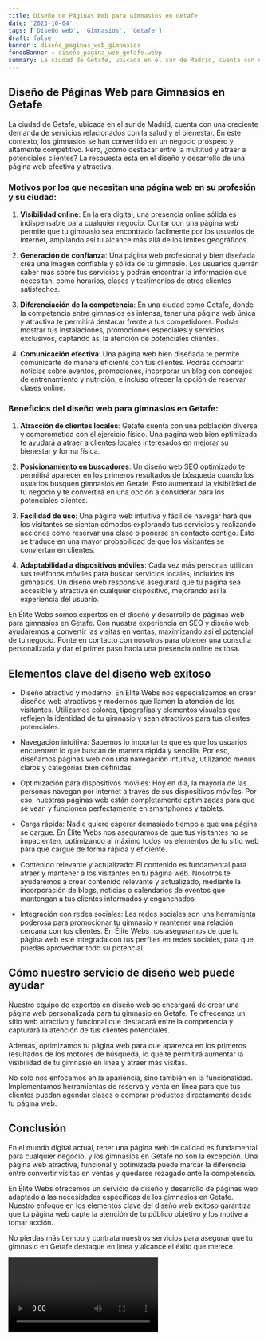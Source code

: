 ```yaml
---
title: Diseño de Páginas Web para Gimnasios en Getafe
date: '2023-10-04'
tags: ['Diseño web', 'Gimnasios', 'Getafe']
draft: false
banner : diseño_paginas_web_gimnasios
fondoBanner : diseño_pagina_web_getafe.webp
summary: La ciudad de Getafe, ubicada en el sur de Madrid, cuenta con una creciente demanda de servicios relacionados con la salud y el bienestar. En este contexto, los gimnasios se han convertido en un negocio próspero y altamente competitivo. Pero, ¿cómo destacar entre la multitud y atraer a potenciales clientes? La respuesta está en el diseño y desarrollo de una página web efectiva y atractiva.
---
```


## Diseño de Páginas Web para Gimnasios en Getafe

La ciudad de Getafe, ubicada en el sur de Madrid, cuenta con una creciente demanda de servicios relacionados con la salud y el bienestar. En este contexto, los gimnasios se han convertido en un negocio próspero y altamente competitivo. Pero, ¿cómo destacar entre la multitud y atraer a potenciales clientes? La respuesta está en el diseño y desarrollo de una página web efectiva y atractiva.

### Motivos por los que necesitan una página web en su profesión y su ciudad:

1. **Visibilidad online**: En la era digital, una presencia online sólida es indispensable para cualquier negocio. Contar con una página web permite que tu gimnasio sea encontrado fácilmente por los usuarios de Internet, ampliando así tu alcance más allá de los límites geográficos.

2. **Generación de confianza**: Una página web profesional y bien diseñada crea una imagen confiable y sólida de tu gimnasio. Los usuarios querrán saber más sobre tus servicios y podrán encontrar la información que necesitan, como horarios, clases y testimonios de otros clientes satisfechos.

3. **Diferenciación de la competencia**: En una ciudad como Getafe, donde la competencia entre gimnasios es intensa, tener una página web única y atractiva te permitirá destacar frente a tus competidores. Podrás mostrar tus instalaciones, promociones especiales y servicios exclusivos, captando así la atención de potenciales clientes.

4. **Comunicación efectiva**: Una página web bien diseñada te permite comunicarte de manera eficiente con tus clientes. Podrás compartir noticias sobre eventos, promociones, incorporar un blog con consejos de entrenamiento y nutrición, e incluso ofrecer la opción de reservar clases online.

### Beneficios del diseño web para gimnasios en Getafe:

1. **Atracción de clientes locales**: Getafe cuenta con una población diversa y comprometida con el ejercicio físico. Una página web bien optimizada te ayudará a atraer a clientes locales interesados en mejorar su bienestar y forma física.

2. **Posicionamiento en buscadores**: Un diseño web SEO optimizado te permitirá aparecer en los primeros resultados de búsqueda cuando los usuarios busquen gimnasios en Getafe. Esto aumentará la visibilidad de tu negocio y te convertirá en una opción a considerar para los potenciales clientes.

3. **Facilidad de uso**: Una página web intuitiva y fácil de navegar hará que los visitantes se sientan cómodos explorando tus servicios y realizando acciones como reservar una clase o ponerse en contacto contigo. Esto se traduce en una mayor probabilidad de que los visitantes se conviertan en clientes.

4. **Adaptabilidad a dispositivos móviles**: Cada vez más personas utilizan sus teléfonos móviles para buscar servicios locales, incluidos los gimnasios. Un diseño web responsive asegurará que tu página sea accesible y atractiva en cualquier dispositivo, mejorando así la experiencia del usuario.

En Élite Webs somos expertos en el diseño y desarrollo de páginas web para gimnasios en Getafe. Con nuestra experiencia en SEO y diseño web, ayudaremos a convertir las visitas en ventas, maximizando así el potencial de tu negocio. Ponte en contacto con nosotros para obtener una consulta personalizada y dar el primer paso hacia una presencia online exitosa.

<GifSeo />

<Cta />

## Elementos clave del diseño web exitoso

- Diseño atractivo y moderno: En Élite Webs nos especializamos en crear diseños web atractivos y modernos que llamen la atención de los visitantes. Utilizamos colores, tipografías y elementos visuales que reflejen la identidad de tu gimnasio y sean atractivos para tus clientes potenciales.

- Navegación intuitiva: Sabemos lo importante que es que los usuarios encuentren lo que buscan de manera rápida y sencilla. Por eso, diseñamos páginas web con una navegación intuitiva, utilizando menús claros y categorías bien definidas.

- Optimización para dispositivos móviles: Hoy en día, la mayoría de las personas navegan por internet a través de sus dispositivos móviles. Por eso, nuestras páginas web están completamente optimizadas para que se vean y funcionen perfectamente en smartphones y tablets.

- Carga rápida: Nadie quiere esperar demasiado tiempo a que una página se cargue. En Élite Webs nos aseguramos de que tus visitantes no se impacienten, optimizando al máximo todos los elementos de tu sitio web para que cargue de forma rápida y eficiente.

- Contenido relevante y actualizado: El contenido es fundamental para atraer y mantener a los visitantes en tu página web. Nosotros te ayudaremos a crear contenido relevante y actualizado, mediante la incorporación de blogs, noticias o calendarios de eventos que mantengan a tus clientes informados y enganchados

- Integración con redes sociales: Las redes sociales son una herramienta poderosa para promocionar tu gimnasio y mantener una relación cercana con tus clientes. En Élite Webs nos aseguramos de que tu página web esté integrada con tus perfiles en redes sociales, para que puedas aprovechar todo su potencial.

## Cómo nuestro servicio de diseño web puede ayudar

Nuestro equipo de expertos en diseño web se encargará de crear una página web personalizada para tu gimnasio en Getafe. Te ofrecemos un sitio web atractivo y funcional que destacará entre la competencia y capturará la atención de tus clientes potenciales.

Además, optimizamos tu página web para que aparezca en los primeros resultados de los motores de búsqueda, lo que te permitirá aumentar la visibilidad de tu gimnasio en línea y atraer más visitas.

No solo nos enfocamos en la apariencia, sino también en la funcionalidad. Implementamos herramientas de reserva y venta en línea para que tus clientes puedan agendar clases o comprar productos directamente desde tu página web.

## Conclusión

En el mundo digital actual, tener una página web de calidad es fundamental para cualquier negocio, y los gimnasios en Getafe no son la excepción. Una página web atractiva, funcional y optimizada puede marcar la diferencia entre convertir visitas en ventas y quedarse rezagado ante la competencia.

En Élite Webs ofrecemos un servicio de diseño y desarrollo de páginas web adaptado a las necesidades específicas de los gimnasios en Getafe. Nuestro enfoque en los elementos clave del diseño web exitoso garantiza que tu página web capte la atención de tu público objetivo y los motive a tomar acción.

No pierdas más tiempo y contrata nuestros servicios para asegurar que tu gimnasio en Getafe destaque en línea y alcance el éxito que merece.

<Video />

<CtaBot job='Gimnasios' city='Getafe'/>

<Gmaps query='Getafe+españa+maps' />